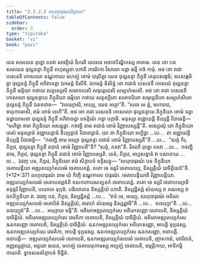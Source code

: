 ```yaml
---
title: "2.3.2.2 លហុបាវុរណសិក្ខាបទ"
tableOfContents: false
sidebar:
  order: 3
type: "tipitaka"
basket: "vi"
book: "paci"
---
```



<DynamicBreadcrumb />

<Division number="788" book="paci">

<Paragraph number="2552" book="paci">
តេន សមយេន ពុទ្ធោ ភគវា សាវត្ថិយំ វិហរតិ ជេតវនេ អនាថបិណ្ឌិកស្ស អារាមេ. តេន ខោ បន សមយេន ថុល្លនន្ទា ភិក្ខុនី ពហុស្សុតា ហោតិ ភាណិកា វិសារទា បដ្ដា ធម្មឹ កថំ កាតុំ. អថ ខោ រាជា បសេនទិ កោសលោ ឧណ្ហកាលេ មហគ្ឃំ ខោមំ បារុបិត្វា យេន ថុល្លនន្ទា ភិក្ខុនី តេនុបសង្កមិ; ឧបសង្កមិត្វា ថុល្លនន្ទំ ភិក្ខុនឹ អភិវាទេត្វា ឯកមន្តំ និសីទិ. ឯកមន្តំ និសិន្នំ ខោ រាជានំ បសេនទឹ កោសលំ ថុល្លនន្ទា ភិក្ខុនី ធម្មិយា កថាយ សន្ទស្សេសិ សមាទបេសិ សមុត្តេជេសិ សម្បហំសេសិ. អថ ខោ រាជា បសេនទិ កោសលោ ថុល្លនន្ទាយ ភិក្ខុនិយា ធម្មិយា កថាយ សន្ទស្សិតោ សមាទបិតោ សមុត្តេជិតោ សម្បហំសិតោ ថុល្លនន្ទំ ភិក្ខុនឹ ឯតទវោច—  “វទេយ្យាសិ, អយ្យេ, យេន អត្ថោ”តិ. “សចេ មេ ត្វំ, មហារាជ, ទាតុកាមោសិ, ឥមំ ខោមំ ទេហី”តិ. អថ ខោ រាជា បសេនទិ កោសលោ ថុល្លនន្ទាយ ភិក្ខុនិយា ខោមំ ទត្វា ឧដ្ឋាយាសនា ថុល្លនន្ទំ ភិក្ខុនឹ អភិវាទេត្វា បទក្ខិណំ កត្វា បក្កាមិ. មនុស្សា ឧជ្ឈាយន្តិ ខិយ្យន្តិ វិបាចេន្តិ—  “មហិច្ឆា ឥមា ភិក្ខុនិយោ អសន្តុដ្ឋា. កថញ្ហិ នាម រាជានំ ខោមំ វិញ្ញាបេស្សន្តី”តិ.
</Paragraph>

<Paragraph number="2553" book="paci">
អស្សោសុំ ខោ ភិក្ខុនិយោ តេសំ មនុស្សានំ ឧជ្ឈាយន្តានំ ខិយ្យន្តានំ វិបាចេន្តានំ. យា តា ភិក្ខុនិយោ អប្បិច្ឆា …បេ…  តា ឧជ្ឈាយន្តិ ខិយ្យន្តិ វិបាចេន្តិ—  “កថញ្ហិ នាម អយ្យា ថុល្លនន្ទា រាជានំ ខោមំ វិញ្ញាបេស្សតី”តិ …បេ…  “សច្ចំ កិរ, ភិក្ខវេ, ថុល្លនន្ទា ភិក្ខុនី រាជានំ ខោមំ វិញ្ញាបេតី”តិ? “សច្ចំ, ភគវា”តិ. វិគរហិ ពុទ្ធោ ភគវា …បេ…  កថញ្ហិ នាម, ភិក្ខវេ, ថុល្លនន្ទា ភិក្ខុនី រាជានំ ខោមំ វិញ្ញាបេស្សតិ. នេតំ, ភិក្ខវេ, អប្បសន្នានំ វា បសាទាយ …បេ…  ឯវញ្ច បន, ភិក្ខវេ, ភិក្ខុនិយោ ឥមំ សិក្ខាបទំ ឧទ្ទិសន្តុ—
</Paragraph>

</Division>
<Division number="789" book="paci">

<Paragraph number="2554" book="paci">
<Emphasis>“លហុបាវុរណំ បន ភិក្ខុនិយា ចេតាបេន្តិយា អឌ្ឍតេយ្យកំសបរមំ ចេតាបេតព្ពំ. តតោ ចេ ឧត្តរិ ចេតាបេយ្យ, និស្សគ្គិយំ បាចិត្តិយន៑”</Emphasis>តិ. (*12*:<Emphasis>37</Emphasis>)
</Paragraph>

</Division>
<Division number="790" book="paci">

<Paragraph number="2555" book="paci">
<Emphasis>លហុបាវុរណំ</Emphasis> នាម យំ កិញ្ចិ ឧណ្ហកាលេ បាវុរណំ.
</Paragraph>

<Paragraph number="2556" book="paci">
<Emphasis>ចេតាបេន្តិយា</Emphasis>តិ វិញ្ញាបេន្តិយា.
</Paragraph>

<Paragraph number="2557" book="paci">
<Emphasis>អឌ្ឍតេយ្យកំសបរមំ ចេតាបេតព្ពន៑</Emphasis>តិ ទសកហាបណគ្ឃនកំ ចេតាបេតព្ពំ.
</Paragraph>

<Paragraph number="2558" book="paci">
<Emphasis>តតោ ចេ ឧត្តរិ ចេតាបេយ្យា</Emphasis>តិ តតុត្តរិ វិញ្ញាបេតិ, បយោគេ ទុក្កដំ. បដិលាភេន និស្សគ្គិយំ ហោតិ. និស្សជ្ជិតព្ពំ សំឃស្ស វា គណស្ស វា ឯកភិក្ខុនិយា វា. ឯវញ្ច បន, ភិក្ខវេ, និស្សជ្ជិតព្ពំ …បេ…  “ឥទំ មេ, អយ្យេ, លហុបាវុរណំ អតិរេកអឌ្ឍតេយ្យកំសបរមំ ចេតាបិតំ និស្សគ្គិយំ, ឥមាហំ សំឃស្ស និស្សជ្ជាមី”តិ …បេ…  ទទេយ្យា”តិ …បេ…  ទទេយ្យុន៑”តិ …បេ…  អយ្យាយ ទម្មី”តិ.
</Paragraph>

</Division>
<Division number="791" book="paci">

<Paragraph number="2559" book="paci">
អតិរេកអឌ្ឍតេយ្យកំសេ អតិរេកសញ្ញា ចេតាបេតិ, និស្សគ្គិយំ បាចិត្តិយំ. អតិរេកអឌ្ឍតេយ្យកំសេ វេមតិកា ចេតាបេតិ, និស្សគ្គិយំ បាចិត្តិយំ. អតិរេកអឌ្ឍតេយ្យកំសេ ឩនកសញ្ញា ចេតាបេតិ, និស្សគ្គិយំ បាចិត្តិយំ.
</Paragraph>

<Paragraph number="2560" book="paci">
ឩនកអឌ្ឍតេយ្យកំសេ អតិរេកសញ្ញា, អាបត្តិ ទុក្កដស្ស. ឩនកអឌ្ឍតេយ្យកំសេ វេមតិកា, អាបត្តិ ទុក្កដស្ស. ឩនកអឌ្ឍតេយ្យកំសេ ឩនកសញ្ញា, អនាបត្តិ.
</Paragraph>

</Division>
<Division number="792" book="paci">

<Paragraph number="2561" book="paci">
អនាបត្តិ—  អឌ្ឍតេយ្យកំសបរមំ ចេតាបេតិ, ឩនកអឌ្ឍតេយ្យកំសបរមំ ចេតាបេតិ, ញាតកានំ, បវារិតានំ, អញ្ញស្សត្ថាយ, អត្តនោ ធនេន, មហគ្ឃំ ចេតាបេតុកាមស្ស អប្បគ្ឃំ ចេតាបេតិ, ឧម្មត្តិកាយ, អាទិកម្មិកាយាតិ.

</Paragraph>
</Division>

<Paragraph number="2562" type="center" book="paci">
ទ្វាទសមសិក្ខាបទំ និដ្ឋិតំ.
</Paragraph>